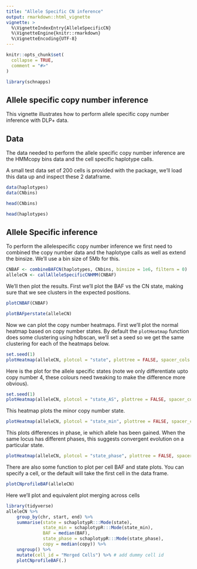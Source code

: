 ```yaml
---
title: "Allele Specific CN inference"
output: rmarkdown::html_vignette
vignette: >
  %\VignetteIndexEntry{AlleleSpecificCN}
  %\VignetteEngine{knitr::rmarkdown}
  %\VignetteEncoding{UTF-8}
---
```


```r
knitr::opts_chunk$set(
  collapse = TRUE,
  comment = "#>"
)
```

```r
library(schnapps)
```

## Allele specific copy number inference
This vignette illustrates how to perform allele specific copy number inference with DLP+ data.

## Data
The data needed to perform the allele specific copy number inference are the HMMcopy bins data and the cell specific haplotype calls.

A small test data set of 200 cells is provided with the package, we'll load this data up and inspect these 2 dataframe.

```r
data(haplotypes)
data(CNbins)
```

```r
head(CNbins)
```

```r
head(haplotypes)
```

## Allele Specific inference

To perform the allelespecific copy number inference we first need to combined the copy number data and the haplotype calls as well as extend the binsize. We'll use a bin size of 5Mb for this.

```r
CNBAF <- combineBAFCN(haplotypes, CNbins, binsize = 1e6, filtern = 0)
alleleCN <- callAlleleSpecificCNHMM(CNBAF)
```

We'll then plot the results. First we'll plot the BAF vs the CN state, making sure that we see clusters in the expected positions.

```r
plotCNBAF(CNBAF)
```

```r
plotBAFperstate(alleleCN)
```

Now we can plot the copy number heatmaps. First we'll plot the normal heatmap based on copy number states. By default the ```plotHeatmap``` function does some clustering using hdbscan, we'll set a seed so we get the same clustering for each of the heatmaps below.

```r
set.seed(1)
plotHeatmap(alleleCN, plotcol = "state", plottree = FALSE, spacer_cols = 3)
```

Here is the plot for the allele specific states (note we only differentiate upto copy number 4, these colours need tweaking to make the difference more obvious).
```r
set.seed(1)
plotHeatmap(alleleCN, plotcol = "state_AS", plottree = FALSE, spacer_cols = 3)
```

This heatmap plots the minor copy number state.
```r
plotHeatmap(alleleCN, plotcol = "state_min", plottree = FALSE, spacer_cols = 3)
```

This plots differences in phase, ie which allele has been gained. When the same locus has different phases, this suggests convergent evolution on a particular state.
```r
plotHeatmap(alleleCN, plotcol = "state_phase", plottree = FALSE, spacer_cols = 3)
```


There are also some function to plot per cell BAF and state plots. You can specify a cell, or the default will take the first cell in the data frame.
```r
plotCNprofileBAF(alleleCN)
```
Here we'll plot and equivalent plot merging across cells
```r
library(tidyverse)
alleleCN %>%
    group_by(chr, start, end) %>%
    summarise(state = schaplotypR:::Mode(state), 
              state_min = schaplotypR:::Mode(state_min), 
              BAF = median(BAF), 
              state_phase = schaplotypR:::Mode(state_phase), 
              copy = median(copy)) %>%
    ungroup() %>%
    mutate(cell_id = "Merged Cells") %>% # add dummy cell id
    plotCNprofileBAF(.)
```



